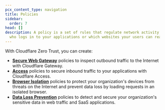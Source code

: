 ```yaml
---
pcx_content_type: navigation
title: Policies
sidebar:
  order: 7
head: []
description: A policy is a set of rules that regulate network activity, such as
  who logs in to your applications or which websites your users can reach.
---
```



With Cloudflare Zero Trust, you can create:

- [**Secure Web Gateway**](/cloudflare-one/policies/gateway/) policies to inspect outbound traffic to the Internet with <GlossaryTooltip term="Cloudflare Gateway">Cloudflare Gateway</GlossaryTooltip>.
- [**Access**](/cloudflare-one/policies/access/) policies to secure inbound traffic to your applications with <GlossaryTooltip term="Cloudflare Access">Cloudflare Access</GlossaryTooltip>.
- [**Browser Isolation**](/cloudflare-one/policies/browser-isolation/) policies to protect your organization's devices from threats on the Internet and prevent data loss by loading requests in an isolated browser.
- [**Data Loss Prevention**](/cloudflare-one/policies/data-loss-prevention/) policies to detect and secure your organization's sensitive data in web traffic and SaaS applications.
